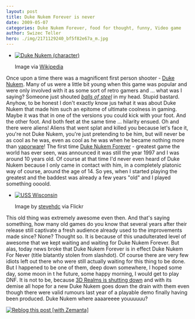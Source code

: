 ```yaml
---
layout: post
title: Duke Nukem Forever is never
date: 2009-05-07
categories: Duke Nukem Forever, food for thought, funny, Video game
author: Swizec Teller
hero: ./img/2171129240_bf5f82e67a_m.jpg
---
```


-   [![Duke Nukem (character)](http://upload.wikimedia.org/wikipedia/en/thumb/a/a4/Duke_Nukem_Forever.jpg/300px-Duke_Nukem_Forever.jpg "Duke Nukem (character)")](http://en.wikipedia.org/wiki/Image:Duke_Nukem_Forever.jpg)

    Image via [Wikipedia](http://en.wikipedia.org/wiki/Image:Duke_Nukem_Forever.jpg)

Once upon a time there was a magnificent first person shooter - [Duke Nukem](http://en.wikipedia.org/wiki/Duke_Nukem_%28character%29 "Duke Nukem (character)"). Many of us were a little bit young when this game was popular and were only involved with it as some sort of retro gamers and ... what was I saying? Someone just shouted _[balls of steel](http://www.3drealms.com/balls/index.html "Balls of Steel (video game)")_ in my head. Stupid bastard. Anyhow, to be honest I don't exactly know jus twhat it was about Duke Nukem that made him such an epitome of ultimate coolness in gaming. Maybe it was that in one of the versions you could kick with your foot. And the other foot. And both feet at the same time ... hilarity ensued. Oh and there were aliens! Aliens that went splat and killed you because let's face it, you're not Duke Nukem, you're just pretending to be him, but will never be as cool as he was, even as cool as he was when he became nothing more than [vaporware](http://en.wikipedia.org/wiki/Vaporware "Vaporware")! The first time [Duke Nukem Forever](http://www.3drealms.com/duke4/ "Duke Nukem Forever") - greatest game the world has ever seen, was announced it was still the year 1997 and I was around 10 years old. Of course at that time I'd never even heard of Duke Nukem because I only came in contact with him, in a completely platonic way of course, around the age of 14. So yes, when I started playing the greatest and the baddest was already a few years "old" and I played something oooold.

-   [![USS Wisconsin](./img/2171129240_bf5f82e67a_m.jpg "USS Wisconsin")](http://www.flickr.com/photos/31563480@N00/2171129240/)

    Image by [stevehdc](http://www.flickr.com/photos/31563480@N00/2171129240/) via Flickr

This old thing was extremely awesome even then. And that's saying something, how many old games do you know that several years after their release still captivate a fresh audience already used to the improvements made since? None? Thought so. It is because of this unadulterated level of awesome that we kept waiting and waiting for Duke Nukem Forever. But alas, today news broke that Duke Nukem Forever is in effect Duke Nukem For Never (title blatantly stolen from slashdot). Of course there are very few idiots left out there who were still actually waiting for this thing to be done. But I happened to be one of them, deep down somewhere, I hoped some day, some moon in t he future, some happy morning, I would get to play DNF. It is not to be, because [3D Realms is shutting down](http://www.tomshardware.com/news/3D-Realms-Closes-Duke-Nukem,7736.html) and with its demise all hope for a new Duke Nukem goes down the drain with them even though there were valid rumours last year of a playable demo finally having been produced. Duke Nukem where aaaareeee youuuuuu?

[![Reblog this post \[with Zemanta\]](http://img.zemanta.com/reblog_e.png?x-id=799e3212-9fbf-43dc-8065-41882f3da464)](http://reblog.zemanta.com/zemified/799e3212-9fbf-43dc-8065-41882f3da464/ "Reblog this post \[with Zemanta]")
